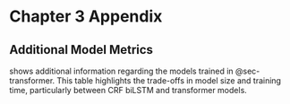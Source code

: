 # Chapter 3 Appendix

## Additional Model Metrics

\ref{tbl-model-metrics} shows additional information regarding the models trained in @sec-transformer. This table highlights the trade-offs in model size and training time, particularly between CRF biLSTM and transformer models.

\begin{table}
    \centering
    \caption{\label{tbl-model-metrics}Model test performance for each model trained on annotated Wikipedia data. Best F\textsubscript{1} score in bold. Italics indicate a significant difference in F\textsubscript{1} score with respect to 'DistilBERT'. \label{tbl-model-metrics}}
    \fontsize{9}{11}\selectfont
    \begin{tabular}[t]{lccc}
    \toprule
        \textbf{Model} & \textbf{Size (MB)} & \textbf{Time (S)} & \textbf{F1 Overall} \\
    \midrule
        DistilBERT & 260.8 & 100 & \textbf{0.933} \\
        RoBERTa & 498.7 & 168 & 0.931 \\
        BERT & 433.4 & 184 & 0.928 \\
        \textit{CRF} & \textit{7.4} & \textit{159} & \textit{0.908} \\
        \textit{CRF (basic)} & \textit{6.3} & \textit{110} & \textit{0.695} \\
    \bottomrule
    \end{tabular}
\end{table}
